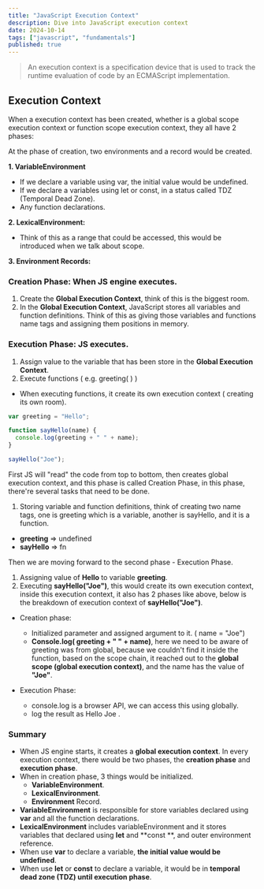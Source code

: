 ```yaml
---
title: "JavaScript Execution Context"
description: Dive into JavaScript execution context
date: 2024-10-14
tags: ["javascript", "fundamentals"]
published: true
---
```


> An execution context is a specification device that is used to track the runtime evaluation of code by an ECMAScript implementation.

## Execution Context

When a execution context has been created, whether is a global scope execution context or function scope execution context, they all have 2 phases:

At the phase of creation, two environments and a record would be created.

**1. VariableEnvironment**

- If we declare a variable using var, the initial value would be undefined.
- If we declare a variables using let or const, in a status called TDZ (Temporal Dead Zone).
- Any function declarations.

**2. LexicalEnvironment:**

- Think of this as a range that could be accessed, this would be introduced when we talk about scope.

**3. Environment Records:**

### Creation Phase: When JS engine executes.

1. Create the **Global Execution Context**, think of this is the biggest room.
2. In the **Global Execution Context**, JavaScript stores all variables and function definitions. Think of this as giving those variables and functions name tags and assigning them positions in memory.

### Execution Phase: JS executes.

1. Assign value to the variable that has been store in the **Global Execution Context**.
2. Execute functions ( e.g. greeting( ) )

- When executing functions, it create its own execution context ( creating its own room).

```js
var greeting = "Hello";

function sayHello(name) {
  console.log(greeting + " " + name);
}

sayHello("Joe");
```

First JS will "read" the code from top to bottom, then creates global execution context, and this phase is called Creation Phase, in this phase, there're several tasks that need to be done.

1. Storing variable and function definitions, think of creating two name tags, one is greeting which is a variable, another is sayHello, and it is a function.

- **greeting** => undefined
- **sayHello** => fn

Then we are moving forward to the second phase - Execution Phase.

1. Assigning value of **Hello** to variable **greeting**.
2. Executing **sayHello("Joe")**, this would create its own execution context, inside this execution context, it also has 2 phases like above, below is the breakdown of execution context of **sayHello("Joe")**.

- Creation phase:

  - Initialized parameter and assigned argument to it. ( name = "Joe")
  - **Console.log( greeting + " " + name)**, here we need to be aware of greeting was from global, because we couldn't find it inside the function, based on the scope chain, it reached out to the **global scope (global execution context)**, and the name has the value of **"Joe"**.

- Execution Phase:
  - console.log is a browser API, we can access this using globally.
  - log the result as Hello Joe .

### Summary

- When JS engine starts, it creates a **global execution context**.
  In every execution context, there would be two phases, the **creation phase** and **execution phase**.
- When in creation phase, 3 things would be initialized.
  - **VariableEnvironment**.
  - **LexicalEnvironment**.
  - **Environment** Record.
- **VariableEnvironment** is responsible for store variables declared using **var** and all the function declarations.
- **LexicalEnvironment** includes variableEnvironment and it stores variables that declared using **let** and **const **, and outer environment reference.
- When use **var** to declare a variable, **the initial value would be undefined**.
- When use **let** or **const** to declare a variable, it would be in **temporal dead zone (TDZ) until execution phase**.
